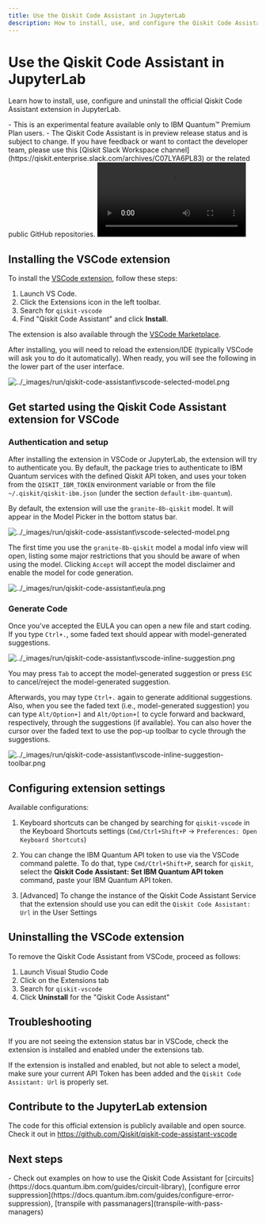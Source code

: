 ```yaml
---
title: Use the Qiskit Code Assistant in JupyterLab
description: How to install, use, and configure the Qiskit Code Assistant in JupyterLab.
---
```



# Use the Qiskit Code Assistant in JupyterLab

Learn how to install, use, configure and uninstall the official Qiskit Code Assistant extension in JupyterLab.

<Admonition type="note" title="Notes">
    - This is an experimental feature available only to IBM Quantum&trade; Premium Plan users.
    - The Qiskit Code Assistant is in preview release status and is subject to change.
    If you have feedback or want to contact the developer team, please use this [Qiskit Slack Workspace channel](https://qiskit.enterprise.slack.com/archives/C07LYA6PL83) or the related public GitHub repositories.
</Admonition>


<video title="A user uses the Qiskit Code Assistant in Visual Studio Code. The user has previous imports and a function definition called get_random_linear_function with a docstring defining what the function should do. After typing Ctrl+. the Qiskit Code Assistant autocompletes the function with the code to generate a random linear function using Numpy and Qiskit. The video ends with the user executing the code generated and getting a matrix representing a random linear function in the terminal." className="max-w-auto h-auto" controls>
  <source src="/videos/guides/qiskit-code-assistant/demo-Vscode-RandomLinearFunction_8b-qiskit.mp4" type="video/mp4"></source>
</video>

## Installing the VSCode extension

To install the [VSCode extension](https://github.com/Qiskit/qiskit-code-assistant-vscode), follow these steps:

1. Launch VS Code.
1. Click the Extensions icon in the left toolbar.
1. Search for `qiskit-vscode`
1. Find "Qiskit Code Assistant" and click **Install**.

The extension is also available through the [VSCode Marketplace](https://marketplace.visualstudio.com/items?itemName=qiskit.qiskit-vscode).

After installing, you will need to reload the extension/IDE (typically VSCode will ask you to do it automatically). When ready, you will see the following in the lower part of the user interface.

![../\_images/run/qiskit\-code\-assistant\vscode\-selected\-model.png](/images/run/qiskit-code-assistant/vscode-selected-model.png)


## Get started using the Qiskit Code Assistant extension for VSCode


### Authentication and setup

After installing the extension in VSCode or JupyterLab, the extension will try to authenticate you. By default, the package tries to authenticate to IBM Quantum services with the defined Qiskit API token, and uses your token from the `QISKIT_IBM_TOKEN` environment variable or from the file `~/.qiskit/qiskit-ibm.json` (under the section `default-ibm-quantum`).

By default, the extension will use the `granite-8b-qiskit` model. It will appear in the Model Picker in the bottom status bar.

![../\_images/run/qiskit\-code\-assistant\vscode\-selected\-model.png](/images/run/qiskit-code-assistant/vscode-selected-model.png)

The first time you use the `granite-8b-qiskit` model a modal info view will open, listing some major restrictions that you should be aware of when using the model. Clicking `Accept` will accept the model disclaimer and enable the model for code generation.

![../\_images/run/qiskit\-code\-assistant\eula.png](/images/run/qiskit-code-assistant/eula.png)

### Generate Code
Once you've accepted the EULA you can open a new file and start coding. If you type `Ctrl+.`, some faded text should appear with model-generated suggestions.

![../\_images/run/qiskit\-code\-assistant\vscode-inline-suggestion.png](/images/run/qiskit-code-assistant/vscode-inline-suggestion.png)

You may press `Tab` to accept the model-generated suggestion or press `ESC` to cancel/reject the model-generated suggestion.

Afterwards, you may type `Ctrl+.` again to generate additional suggestions. Also, when you see the faded text (i.e., model-generated suggestion) you can type `Alt/Option+]` and `Alt/Option+[` to cycle forward and backward, respectively, through the suggestions (if available). You can also hover the cursor over the faded
text to use the pop-up toolbar to cycle through the suggestions.

![../\_images/run/qiskit\-code\-assistant\vscode-inline-suggestion-toolbar.png](/images/run/qiskit-code-assistant/vscode-inline-suggestion-toolbar.png)


## Configuring extension settings

Available configurations:

1. Keyboard shortcuts can be changed by searching for `qiskit-vscode` in the Keyboard Shortcuts settings (`Cmd/Ctrl+Shift+P` -> `Preferences: Open Keyboard Shortcuts`)

2. You can change the IBM Quantum API token to use via the VSCode command palette. To do that, type `Cmd/Ctrl+Shift+P`, search for `qiskit`, select the **Qiskit Code Assistant: Set IBM Quantum API token** command, paste your IBM Quantum API token.

3. [Advanced] To change the instance of the Qiskit Code Assistant Service that the extension should use you can edit the `Qiskit Code Assistant: Url` in the User Settings


## Uninstalling the VSCode extension

To remove the Qiskit Code Assistant from VSCode, proceed as follows:


1. Launch Visual Studio Code
1. Click on the Extensions tab
1. Search for `qiskit-vscode`
1. Click **Uninstall** for the "Qiskit Code Assistant"


## Troubleshooting

If you are not seeing the extension status bar in VSCode, check the extension is installed and enabled under the extensions tab.

If the extension is installed and enabled, but not able to select a model, make sure your current API Token has been added and the `Qiskit Code Assistant: Url` is properly set.



## Contribute to the JupyterLab extension

The code for this official extension is publicly available and open source. Check it out in <https://github.com/Qiskit/qiskit-code-assistant-vscode>


## Next steps

<Admonition type="tip" title="Recommendations">
    - Check out examples on how to use the Qiskit Code Assistant for [circuits](https://docs.quantum.ibm.com/guides/circuit-library), [configure error suppression](https://docs.quantum.ibm.com/guides/configure-error-suppression), [transpile with passmanagers](transpile-with-pass-managers)
</Admonition>

